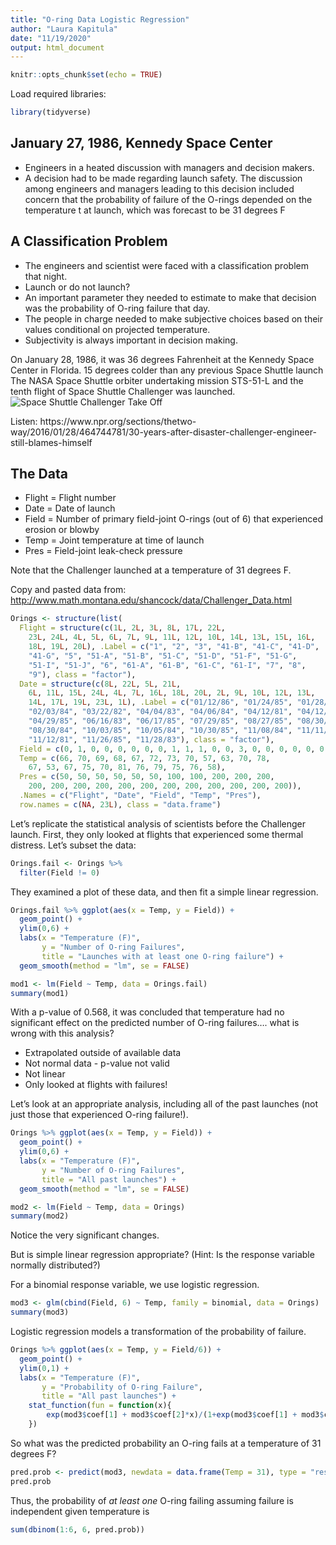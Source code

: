 ```yaml
---
title: "O-ring Data Logistic Regression"
author: "Laura Kapitula"
date: "11/19/2020"
output: html_document
---
```


```r
knitr::opts_chunk$set(echo = TRUE)
```

Load required libraries:
```r
library(tidyverse)
```
## January 27, 1986, Kennedy Space Center

* Engineers in a heated discussion with managers and decision makers.
* A decision had to be made regarding launch safety. The discussion among engineers and managers leading to this decision included concern that the probability of failure of the O-rings depended on the temperature t at launch, which was forecast to be 31 degrees F

## A Classification Problem

* The engineers and scientist were faced with a classification problem that night.
* Launch or do not launch?
* An important parameter they needed to estimate to make that decision was the probability of O-ring failure that day.
* The people in charge needed to make subjective choices based on their values conditional on projected temperature.  
* Subjectivity is always important in decision making.

On January 28, 1986, it was 36 degrees Fahrenheit at the Kennedy Space Center in Florida.  15 degrees colder than any previous Space Shuttle launch The NASA Space Shuttle orbiter undertaking mission STS-51-L and the tenth flight of Space Shuttle Challenger was launched.
![Space Shuttle Challenger Take Off](https://media.npr.org/assets/img/2016/01/28/gettyimages-56531106_custom-86f9e76007d23e0bca46dceb40b49c314680e125-s1600-c85.jpg)

Listen: https://www.npr.org/sections/thetwo-way/2016/01/28/464744781/30-years-after-disaster-challenger-engineer-still-blames-himself

## The Data

* Flight = Flight number
* Date = Date of launch
* Field = Number of primary field-joint O-rings (out of 6) that experienced erosion or blowby
* Temp = Joint temperature at time of launch
* Pres = Field-joint leak-check pressure

Note that the Challenger launched at a temperature of 31 degrees F.

Copy and pasted data from:
<http://www.math.montana.edu/shancock/data/Challenger_Data.html>

```r
Orings <- structure(list(
  Flight = structure(c(1L, 2L, 3L, 8L, 17L, 22L, 
    23L, 24L, 4L, 5L, 6L, 7L, 9L, 11L, 12L, 10L, 14L, 13L, 15L, 16L, 
    18L, 19L, 20L), .Label = c("1", "2", "3", "41-B", "41-C", "41-D", 
    "41-G", "5", "51-A", "51-B", "51-C", "51-D", "51-F", "51-G", 
    "51-I", "51-J", "6", "61-A", "61-B", "61-C", "61-I", "7", "8", 
    "9"), class = "factor"), 
  Date = structure(c(8L, 22L, 5L, 21L, 
    6L, 11L, 15L, 24L, 4L, 7L, 16L, 18L, 20L, 2L, 9L, 10L, 12L, 13L, 
    14L, 17L, 19L, 23L, 1L), .Label = c("01/12/86", "01/24/85", "01/28/86", 
    "02/03/84", "03/22/82", "04/04/83", "04/06/84", "04/12/81", "04/12/85", 
    "04/29/85", "06/16/83", "06/17/85", "07/29/85", "08/27/85", "08/30/83", 
    "08/30/84", "10/03/85", "10/05/84", "10/30/85", "11/08/84", "11/11/82", 
    "11/12/81", "11/26/85", "11/28/83"), class = "factor"), 
  Field = c(0, 1, 0, 0, 0, 0, 0, 0, 1, 1, 1, 0, 0, 3, 0, 0, 0, 0, 0, 0, 2, 0, 1), 
  Temp = c(66, 70, 69, 68, 67, 72, 73, 70, 57, 63, 70, 78, 
    67, 53, 67, 75, 70, 81, 76, 79, 75, 76, 58), 
  Pres = c(50, 50, 50, 50, 50, 50, 100, 100, 200, 200, 200, 
    200, 200, 200, 200, 200, 200, 200, 200, 200, 200, 200, 200)), 
  .Names = c("Flight", "Date", "Field", "Temp", "Pres"), 
  row.names = c(NA, 23L), class = "data.frame")
```

Let's replicate the statistical analysis of
scientists before the Challenger launch. First,
they only looked at flights that experienced some thermal distress.
Let's subset the data:
```r
Orings.fail <- Orings %>%
  filter(Field != 0)
```

They examined a plot of these data, and then fit a simple linear
regression.
```r
Orings.fail %>% ggplot(aes(x = Temp, y = Field)) +
  geom_point() + 
  ylim(0,6) +
  labs(x = "Temperature (F)",
       y = "Number of O-ring Failures",
       title = "Launches with at least one O-ring failure") +
  geom_smooth(method = "lm", se = FALSE)

mod1 <- lm(Field ~ Temp, data = Orings.fail)
summary(mod1)
```
With a p-value of 0.568, it was concluded that temperature had no significant effect
on the predicted number of O-ring failures.... what is wrong with this analysis?

* Extrapolated outside of available data
* Not normal data - p-value not valid
* Not linear
* Only looked at flights with failures!


Let's look at an appropriate analysis, including
all of the past launches (not just those that experienced
O-ring failure!).
```r
Orings %>% ggplot(aes(x = Temp, y = Field)) +
  geom_point() + 
  ylim(0,6) +
  labs(x = "Temperature (F)",
       y = "Number of O-ring Failures",
       title = "All past launches") +
  geom_smooth(method = "lm", se = FALSE)

mod2 <- lm(Field ~ Temp, data = Orings)
summary(mod2)
```

Notice the very significant changes. 

But is simple linear regression appropriate? (Hint: Is the
response variable normally distributed?)

For a binomial response variable, we use logistic regression.
```r
mod3 <- glm(cbind(Field, 6) ~ Temp, family = binomial, data = Orings)
summary(mod3)
```

Logistic regression models a transformation of the
probability of failure.

```r
Orings %>% ggplot(aes(x = Temp, y = Field/6)) +
  geom_point() + 
  ylim(0,1) +
  labs(x = "Temperature (F)",
       y = "Probability of O-ring Failure",
       title = "All past launches") +
    stat_function(fun = function(x){
        exp(mod3$coef[1] + mod3$coef[2]*x)/(1+exp(mod3$coef[1] + mod3$coef[2]*x))
    })
```

So what was the predicted probability an O-ring fails
at a temperature of 31 degrees F?

```r
pred.prob <- predict(mod3, newdata = data.frame(Temp = 31), type = "response")
pred.prob
```

Thus, the probability of _at least one_ O-ring failing assuming failure is independent given temperature is

```r
sum(dbinom(1:6, 6, pred.prob))
```